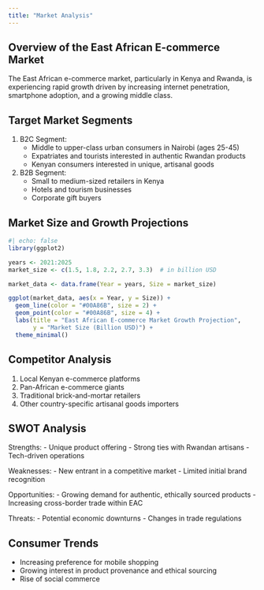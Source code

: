 ```yaml
---
title: "Market Analysis"
---
```


## Overview of the East African E-commerce Market

The East African e-commerce market, particularly in Kenya and Rwanda, is experiencing rapid growth driven by increasing internet penetration, smartphone adoption, and a growing middle class.

## Target Market Segments

1. B2C Segment:
   - Middle to upper-class urban consumers in Nairobi (ages 25-45)
   - Expatriates and tourists interested in authentic Rwandan products
   - Kenyan consumers interested in unique, artisanal goods

2. B2B Segment:
   - Small to medium-sized retailers in Kenya
   - Hotels and tourism businesses
   - Corporate gift buyers

## Market Size and Growth Projections

```r
#| echo: false
library(ggplot2)

years <- 2021:2025
market_size <- c(1.5, 1.8, 2.2, 2.7, 3.3)  # in billion USD

market_data <- data.frame(Year = years, Size = market_size)

ggplot(market_data, aes(x = Year, y = Size)) +
  geom_line(color = "#00A86B", size = 2) +
  geom_point(color = "#00A86B", size = 4) +
  labs(title = "East African E-commerce Market Growth Projection",
       y = "Market Size (Billion USD)") +
  theme_minimal()
```

## Competitor Analysis

1. Local Kenyan e-commerce platforms
2. Pan-African e-commerce giants
3. Traditional brick-and-mortar retailers
4. Other country-specific artisanal goods importers

## SWOT Analysis

Strengths:
- Unique product offering
- Strong ties with Rwandan artisans
- Tech-driven operations

Weaknesses:
- New entrant in a competitive market
- Limited initial brand recognition

Opportunities:
- Growing demand for authentic, ethically sourced products
- Increasing cross-border trade within EAC

Threats:
- Potential economic downturns
- Changes in trade regulations

## Consumer Trends

- Increasing preference for mobile shopping
- Growing interest in product provenance and ethical sourcing
- Rise of social commerce
